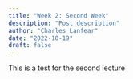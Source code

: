 ```yaml
---
title: "Week 2: Second Week"
description: "Post description"
author: "Charles Lanfear"
date: "2022-10-19"
draft: false
---
```


This is a test for the second lecture